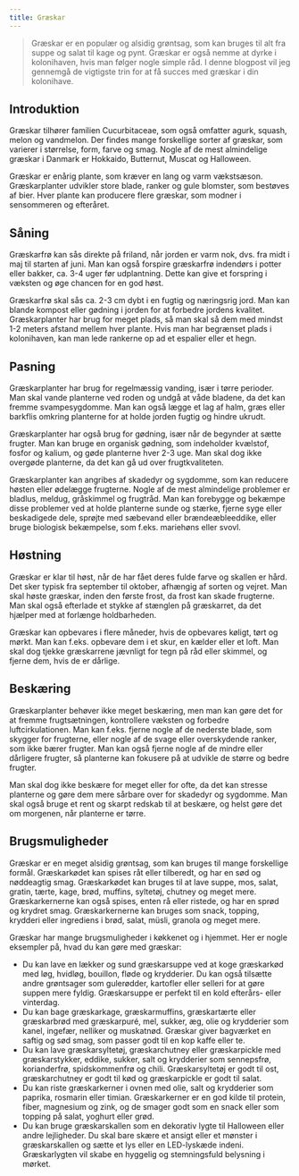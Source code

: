 ```yaml
---
title: Græskar
---
```


> Græskar er en populær og alsidig grøntsag, som kan bruges til alt fra suppe og salat til kage og pynt. Græskar er også nemme at dyrke i kolonihaven, hvis man følger nogle simple råd. I denne blogpost vil jeg gennemgå de vigtigste trin for at få succes med græskar i din kolonihave.

## Introduktion

Græskar tilhører familien Cucurbitaceae, som også omfatter agurk, squash, melon og vandmelon. Der findes mange forskellige sorter af græskar, som varierer i størrelse, form, farve og smag. Nogle af de mest almindelige græskar i Danmark er Hokkaido, Butternut, Muscat og Halloween.

Græskar er enårig plante, som kræver en lang og varm vækstsæson. Græskarplanter udvikler store blade, ranker og gule blomster, som bestøves af bier. Hver plante kan producere flere græskar, som modner i sensommeren og efteråret.

## Såning

Græskarfrø kan sås direkte på friland, når jorden er varm nok, dvs. fra midt i maj til starten af juni. Man kan også forspire græskarfrø indendørs i potter eller bakker, ca. 3-4 uger før udplantning. Dette kan give et forspring i væksten og øge chancen for en god høst.

Græskarfrø skal sås ca. 2-3 cm dybt i en fugtig og næringsrig jord. Man kan blande kompost eller gødning i jorden for at forbedre jordens kvalitet. Græskarplanter har brug for meget plads, så man skal så dem med mindst 1-2 meters afstand mellem hver plante. Hvis man har begrænset plads i kolonihaven, kan man lede rankerne op ad et espalier eller et hegn.

## Pasning

Græskarplanter har brug for regelmæssig vanding, især i tørre perioder. Man skal vande planterne ved roden og undgå at våde bladene, da det kan fremme svampesygdomme. Man kan også lægge et lag af halm, græs eller barkflis omkring planterne for at holde jorden fugtig og hindre ukrudt.

Græskarplanter har også brug for gødning, især når de begynder at sætte frugter. Man kan bruge en organisk gødning, som indeholder kvælstof, fosfor og kalium, og gøde planterne hver 2-3 uge. Man skal dog ikke overgøde planterne, da det kan gå ud over frugtkvaliteten.

Græskarplanter kan angribes af skadedyr og sygdomme, som kan reducere høsten eller ødelægge frugterne. Nogle af de mest almindelige problemer er bladlus, meldug, gråskimmel og frugtråd. Man kan forebygge og bekæmpe disse problemer ved at holde planterne sunde og stærke, fjerne syge eller beskadigede dele, sprøjte med sæbevand eller brændeæbleeddike, eller bruge biologisk bekæmpelse, som f.eks. mariehøns eller svovl.

## Høstning

Græskar er klar til høst, når de har fået deres fulde farve og skallen er hård. Det sker typisk fra september til oktober, afhængig af sorten og vejret. Man skal høste græskar, inden den første frost, da frost kan skade frugterne. Man skal også efterlade et stykke af stænglen på græskarret, da det hjælper med at forlænge holdbarheden.

Græskar kan opbevares i flere måneder, hvis de opbevares køligt, tørt og mørkt. Man kan f.eks. opbevare dem i et skur, en kælder eller et loft. Man skal dog tjekke græskarrene jævnligt for tegn på råd eller skimmel, og fjerne dem, hvis de er dårlige.

## Beskæring

Græskarplanter behøver ikke meget beskæring, men man kan gøre det for at fremme frugtsætningen, kontrollere væksten og forbedre luftcirkulationen. Man kan f.eks. fjerne nogle af de nederste blade, som skygger for frugterne, eller nogle af de svage eller overskydende ranker, som ikke bærer frugter. Man kan også fjerne nogle af de mindre eller dårligere frugter, så planterne kan fokusere på at udvikle de større og bedre frugter.

Man skal dog ikke beskære for meget eller for ofte, da det kan stresse planterne og gøre dem mere sårbare over for skadedyr og sygdomme. Man skal også bruge et rent og skarpt redskab til at beskære, og helst gøre det om morgenen, når planterne er tørre.

## Brugsmuligheder

Græskar er en meget alsidig grøntsag, som kan bruges til mange forskellige formål. Græskarkødet kan spises råt eller tilberedt, og har en sød og nøddeagtig smag. Græskarkødet kan bruges til at lave suppe, mos, salat, gratin, tærte, kage, brød, muffins, syltetøj, chutney og meget mere. Græskarkernerne kan også spises, enten rå eller ristede, og har en sprød og krydret smag. Græskarkernerne kan bruges som snack, topping, krydderi eller ingrediens i brød, salat, müsli, granola og meget mere.

Græskar har mange brugsmuligheder i køkkenet og i hjemmet. Her er nogle eksempler på, hvad du kan gøre med græskar:

- Du kan lave en lækker og sund græskarsuppe ved at koge græskarkød med løg, hvidløg, bouillon, fløde og krydderier. Du kan også tilsætte andre grøntsager som gulerødder, kartofler eller selleri for at gøre suppen mere fyldig. Græskarsuppe er perfekt til en kold efterårs- eller vinterdag.
- Du kan bage græskarkage, græskarmuffins, græskartærte eller græskarbrød med græskarpuré, mel, sukker, æg, olie og krydderier som kanel, ingefær, nelliker og muskatnød. Græskar giver bagværket en saftig og sød smag, som passer godt til en kop kaffe eller te.
- Du kan lave græskarsyltetøj, græskarchutney eller græskarpickle med græskarstykker, eddike, sukker, salt og krydderier som sennepsfrø, korianderfrø, spidskommenfrø og chili. Græskarsyltetøj er godt til ost, græskarchutney er godt til kød og græskarpickle er godt til salat.
- Du kan riste græskarkerner i ovnen med olie, salt og krydderier som paprika, rosmarin eller timian. Græskarkerner er en god kilde til protein, fiber, magnesium og zink, og de smager godt som en snack eller som topping på salat, yoghurt eller grød.
- Du kan bruge græskarskallen som en dekorativ lygte til Halloween eller andre lejligheder. Du skal bare skære et ansigt eller et mønster i græskarskallen og sætte et lys eller en LED-lyskæde indeni. Græskarlygten vil skabe en hyggelig og stemningsfuld belysning i mørket.
